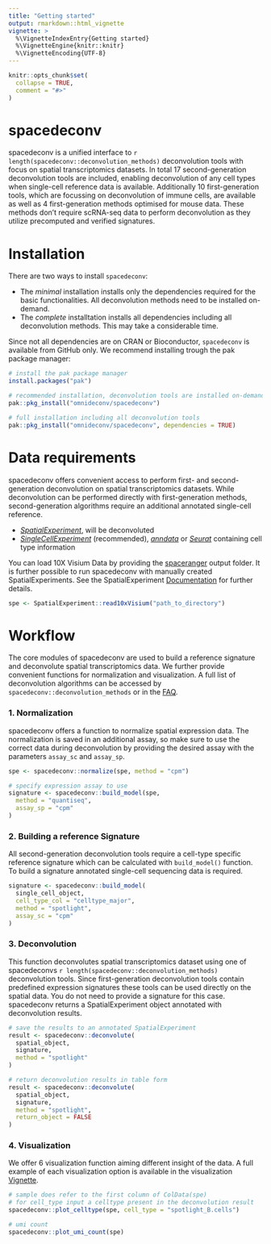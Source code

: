 ```yaml
---
title: "Getting started"
output: rmarkdown::html_vignette
vignette: >
  %\VignetteIndexEntry{Getting started}
  %\VignetteEngine{knitr::knitr}
  %\VignetteEncoding{UTF-8}
---
```

```r
knitr::opts_chunk$set(
  collapse = TRUE,
  comment = "#>"
)
```

# spacedeconv 
spacedeconv is a unified interface to `r length(spacedeconv::deconvolution_methods)` deconvolution tools with focus on spatial transcriptomics datasets. In total 17 second-generation deconvolution tools are included, enabling deconvolution of any cell types when single-cell reference data is available. Additionally 10 first-generation tools, which are focussing on deconvolution of immune cells, are available as well as 4 first-generation methods optimised for mouse data. These methods don't require scRNA-seq data to perform deconvolution as they utilize precomputed and verified signatures. 

# Installation 

There are two ways to install `spacedeconv`:

* The _minimal_ installation installs only the dependencies required for the basic functionalities. All deconvolution methods need to be installed on-demand. 
* The _complete_ installtation installs all dependencies including all deconvolution methods. This may take a considerable time. 

Since not all dependencies are on CRAN or Bioconductor, `spacedeconv` is available from GitHub only. We recommend installing trough the pak package manager: 

```r
# install the pak package manager
install.packages("pak")

# recommended installation, deconvolution tools are installed on-demand
pak::pkg_install("omnideconv/spacedeconv")

# full installation including all deconvolution tools
pak::pkg_install("omnideconv/spacedeconv", dependencies = TRUE)
```

# Data requirements
spacedeconv offers convenient access to perform first- and second-generation deconvolution on spatial transcriptomics datasets. While deconvolution can be performed directly with first-generation methods, second-generation algorithms require an additional annotated single-cell reference.

* _[SpatialExperiment](https://bioconductor.org/packages/release/bioc/vignettes/SpatialExperiment/inst/doc/SpatialExperiment.html)_, will be deconvoluted
* _[SingleCellExperiment](https://bioconductor.org/packages/release/bioc/vignettes/SingleCellExperiment/inst/doc/intro.html)_ (recommended), _[anndata](https://anndata.dynverse.org/)_ or _[Seurat](https://satijalab.org/seurat/)_ containing cell type information


You can load 10X Visium Data by providing the [spaceranger](https://support.10xgenomics.com/spatial-gene-expression/software/pipelines/latest/what-is-space-ranger) output folder. It is further possible to run spacedeconv with manually created SpatialExperiments. See the SpatialExperiment [Documentation](https://bioconductor.org/packages/release/bioc/vignettes/SpatialExperiment/inst/doc/SpatialExperiment.html) for further details.

```r
spe <- SpatialExperiment::read10xVisium("path_to_directory")
```

# Workflow

The core modules of spacedeconv are used to build a reference signature and deconvolute spatial transcriptomics data. We further provide convenient functions for normalization and visualization. A full list of deconvolution algorithms can be accessed by `spacedeconv::deconvolution_methods` or in the [FAQ](spacedeconv_faq.html).

### 1. Normalization
spacedeconv offers a function to normalize spatial expression data. The normalization is saved in an additional assay, so make sure to use the correct data during deconvolution by providing the desired assay with the parameters `assay_sc` and `assay_sp`.
```  r
spe <- spacedeconv::normalize(spe, method = "cpm")

# specify expression assay to use
signature <- spacedeconv::build_model(spe,
  method = "quantiseq",
  assay_sp = "cpm"
)
```

### 2. Building a reference Signature
All second-generation deconvolution tools require a cell-type specific reference signature which can be calculated with `build_model()` function. To build a signature annotated single-cell sequencing data is required. 

``` r
signature <- spacedeconv::build_model(
  single_cell_object,
  cell_type_col = "celltype_major",
  method = "spotlight",
  assay_sc = "cpm"
)
```

### 3. Deconvolution
This function deconvolutes spatial transcriptomics dataset using one of spacedeconvs `r length(spacedeconv::deconvolution_methods)` deconvolution tools. Since first-generation deconvolution tools contain predefined expression signatures these tools can be used directly on the spatial data. You do not need to provide a signature for this case. spacedeconv returns a SpatialExperiment object annotated with deconvolution results. 

``` r
# save the results to an annotated SpatialExperiment
result <- spacedeconv::deconvolute(
  spatial_object,
  signature,
  method = "spotlight"
)

# return deconvolution results in table form
result <- spacedeconv::deconvolute(
  spatial_object,
  signature,
  method = "spotlight",
  return_object = FALSE
)
```
### 4. Visualization 
We offer 6 visualization function aiming different insight of the data. A full example of each visualization option is available in the visualization [Vignette](spacedeconv_visualization.html).
```r
# sample does refer to the first column of ColData(spe)
# for cell_type input a celltype present in the deconvolution result
spacedeconv::plot_celltype(spe, cell_type = "spotlight_B.cells")

# umi count
spacedeconv::plot_umi_count(spe)
```
